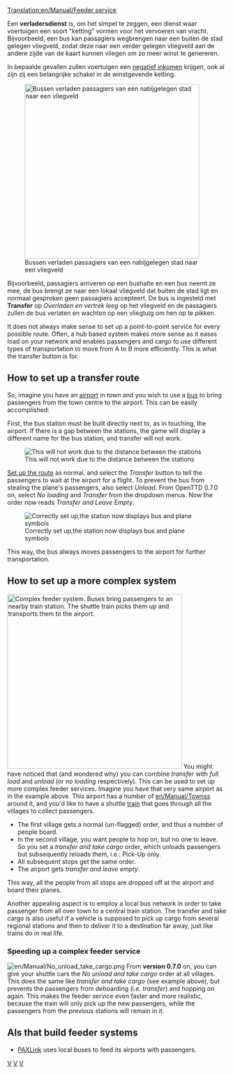 [[Translation:en/Manual/Feeder service]]
{{nl/Vertaling|en/Feeder Service|20}}

{{nl/Opmerking|Als je een [[nl/Manual/Twee-richtingen verladersdienst|twee-richtingen verladersdienst]] wil opstarten kijk dan hier. De methode beschrijft op deze pagina alleen de een-richting verladersdienst.}}
Een '''verladersdienst''' is, om het simpel te zeggen, een dienst waar voertuigen een soort "ketting" vormen voor het vervoeren van vracht. Bijvoorbeeld, een bus kan passagiers wegbrengen naar een buiten de stad gelegen vliegveld, zodat deze naar een verder gelegen vliegveld aan de andere zijde van de kaart kunnen vliegen om zo meer winst te genereren.

In bepaalde gevallen zullen voertuigen een [[nl/Manual/Negatieve inkomsten met verladersdiensten|negatief inkomen]] krijgen, ook al zijn zij een belangrijke schakel in de winstgevende ketting.

[[File:en/Manual/Feeder service.png|right|thumb|400px|Bussen verladen passagiers van een nabijgelegen stad naar een vliegveld]]

Bijvoorbeeld, passagiers arriveren op een bushalte en een bus neemt ze mee, de bus brengt ze naar een lokaal vliegveld dat buiten de stad ligt en normaal gesproken geen passagiers accepteert. De bus is ingesteld met '''Transfer''' op ''Overladen en vertrek leeg'' op het vliegveld en de passagiers zullen de bus verlaten en wachten op een vliegtuig om hen op te pikken.

It does not always make sense to set up a point-to-point service for every possible route. Often, a hub based system makes more sense as it eases load on your network and enables passengers and cargo to use different types of transportation to move from A to B more efficiently. This is what the transfer button is for.

==How to set up a transfer route==
So, imagine you have an [[en/Manual/Airports|airport]] in town and you wish to use a [[en/Manual/Base Set/Road Vehicles/Buses|bus]] to bring passengers from the town centre to the airport. This can be easily accomplished: 

First, the bus station must be built directly next to, as in touching, the airport. If there is a gap between the stations, the game will display a different name for the bus station, and transfer will not work.

[[File:en/Manual/Feeder service wrong.png|none|frame|This will not work due to the distance between the stations]]

[[en/Manual/Construction|Set up the route]] as normal, and select the ''Transfer'' button to tell the passengers to wait at the airport for a flight. To prevent the bus from stealing the plane's passengers, also select ''Unload''. From OpenTTD 0.7.0 on, select ''No loading'' and ''Transfer'' from the dropdown menus. Now the order now reads ''Transfer and Leave Empty''. 

[[File:en/Manual/Feeder service correct.png|none|frame|Correctly set up,the station now displays bus and plane symbols]]

This way, the bus always moves passengers to the airport for further transportation.

==How to set up a more complex system==
[[File:en/Manual/Complex feeder system.png|right|thumb|400px|Complex feeder system. Buses bring passengers to an nearby train station. The shuttle train picks them up and transports them to the airport.]]
You might have noticed that (and wondered why) you can combine ''transfer'' with ''full load'' and ''unload'' (or ''no loading'' respectively). This can be used to set up more complex feeder services.
Imagine you have that very same airport as in the example above. This airport has a number of [[en/Manual/Towns]]s around it, and you'd like to have a shuttle [[en/Manual/Trains|train]] that goes through all the villages to collect passengers.

* The first village gets a normal (un-flagged) order, and thus a number of people board.
* In the second village, you want people to hop on, but no one to leave. So you set a ''transfer and take cargo'' order, which unloads passengers but subsequently reloads them, i.e.: Pick-Up only.
* All subsequent stops get the same order.
* The airport gets ''transfer and leave empty''.

This way, all the people from all stops are dropped off at the airport and board their planes.

Another appealing aspect is to employ a local bus network in order to take passenger from all over town to a central train station. The transfer and take cargo is also useful if a vehicle is supposed to pick up cargo from several regional stations and then to deliver it to a destination far away, just like trains do in real life.

=== Speeding up a complex feeder service ===
[[File:en/Manual/No unload take cargo.png|right]]
From '''version 0.7.0''' on, you can give your shuttle cars the ''No unload and take cargo'' order at all villages. This does the same like ''transfer and take cargo'' (see example above), but prevents the passengers from deboarding (i.e. ''transfer'') and hopping on again. This makes the feeder service even faster and more realistic, because the train will only pick up the new passengers, while the passengers from the previous stations will remain in it.
{{en/Feature|0.7}}

== AIs that build feeder systems ==
* [http://www.tt-forums.net/viewtopic.php?f=65&t=41518 PAXLink] uses local buses to feed its airports with passengers.

[[Category:nl/Manual/Spelen|V]]
[[Category:nl/Manual/Voertuigen|V]]
[[Category:nl/Manual/Instellingen en voorkeuren|V]]